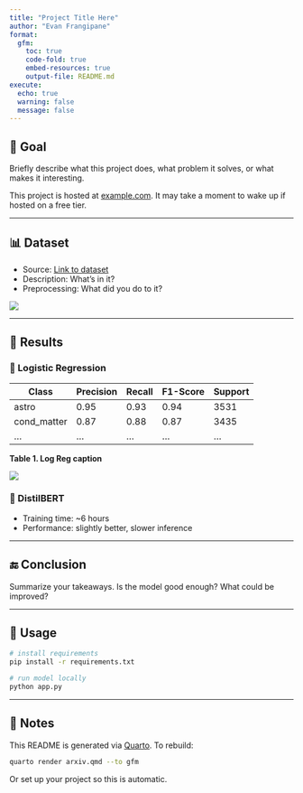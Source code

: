 ```yaml
---
title: "Project Title Here"
author: "Evan Frangipane"
format:
  gfm:
    toc: true
    code-fold: true
    embed-resources: true
    output-file: README.md
execute:
  echo: true
  warning: false
  message: false
---
```


## 🧠 Goal

Briefly describe what this project does, what problem it solves, or what makes it interesting.

::: {.callout-note title="Live Demo"}
This project is hosted at [example.com](https://example.com). It may take a moment to wake up if hosted on a free tier.
:::

---

## 📊 Dataset

- Source: [Link to dataset](#)
- Description: What’s in it?
- Preprocessing: What did you do to it?

![](images/moon.jpg){fig-align="center"}

---

## 🧪 Results

### 🔹 Logistic Regression

| Class        | Precision | Recall | F1-Score | Support |
|--------------|-----------|--------|----------|---------|
| astro        | 0.95      | 0.93   | 0.94     | 3531    |
| cond_matter  | 0.87      | 0.88   | 0.87     | 3435    |
| ...          | ...       | ...    | ...      | ...     |

**Table 1. Log Reg caption**

![](images/moon.jpg){fig-align="center"}

### 🔹 DistilBERT

- Training time: ~6 hours
- Performance: slightly better, slower inference

---

## 🔚 Conclusion

Summarize your takeaways. Is the model good enough? What could be improved?

---

## 🚀 Usage

```bash
# install requirements
pip install -r requirements.txt

# run model locally
python app.py
```

---

## 📝 Notes

This README is generated via [Quarto](https://quarto.org). To rebuild:

```bash
quarto render arxiv.qmd --to gfm
```

Or set up your project so this is automatic.
